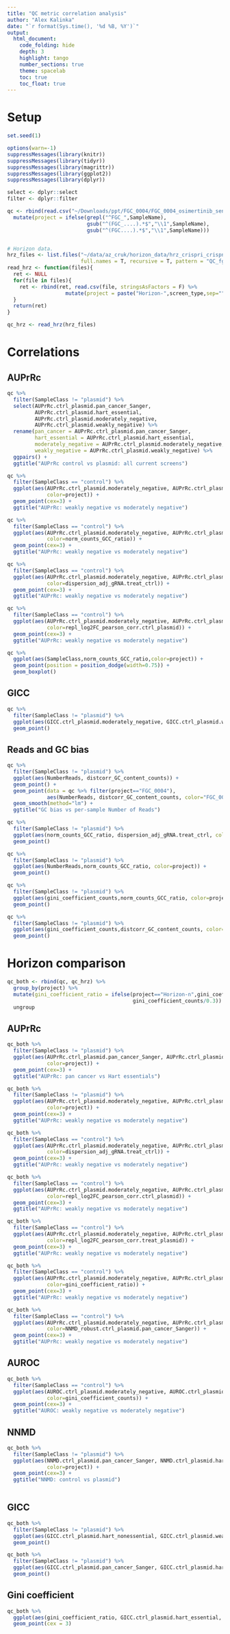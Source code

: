 ```yaml
---
title: "QC metric correlation analysis"
author: "Alex Kalinka"
date: "`r format(Sys.time(), '%d %B, %Y')`"
output:
  html_document:
    code_folding: hide
    depth: 3
    highlight: tango
    number_sections: true
    theme: spacelab
    toc: true
    toc_float: true
---
```


# Setup

```r
set.seed(1)

options(warn=-1)
suppressMessages(library(knitr))
suppressMessages(library(tidyr))
suppressMessages(library(magrittr))
suppressMessages(library(ggplot2))
suppressMessages(library(dplyr))

select <- dplyr::select
filter <- dplyr::filter

qc <- rbind(read.csv("~/Downloads/ppt/FGC_0004/FGC_0004_osimertinib_sensitivityH1975_osimertinib-qc-out.csv",stringsAsFactors = F),read.csv("~/Downloads/ppt/FGC_0004/FGC_0004_osimertinib_sensitivityHCC2279_osimertinib_d10-qc-out.csv",stringsAsFactors = F),read.csv("~/Downloads/ppt/FGC_0004/FGC_0004_osimertinib_sensitivityHCC2279_osimertinib_d7-qc-out.csv",stringsAsFactors = F),read.csv("~/Downloads/ppt/FGC_0004/fgc_0005-RKO--fgcQC-out.csv",stringsAsFactors = F),read.csv("~/Downloads/ppt/FGC_0004/fgc_0005-HT29--fgcQC-out.csv",stringsAsFactors = F),read.csv("~/Downloads/ppt/FGC_0004/fgc_0005-HCT116--fgcQC-out.csv",stringsAsFactors = F),read.csv("~/Downloads/ppt/FGC_0004/fgc_0005-SW480--fgcQC-out.csv",stringsAsFactors = F),read.csv("~/Downloads/ppt/FGC_0004/fgc_0009-day7--fgcQC-out.csv",stringsAsFactors = F),read.csv("~/Downloads/ppt/FGC_0004/fgc_0009-day17--fgcQC-out.csv",stringsAsFactors = F),read.csv("~/Downloads/ppt/FGC_0004/fgc_0008-day7--fgcQC-out.csv",stringsAsFactors = F),read.csv("~/Downloads/ppt/FGC_0004/fgc_0008-day14--fgcQC-out.csv",stringsAsFactors = F)) %>%
  mutate(project = ifelse(grepl("^FGC_",SampleName),
                          gsub("^(FGC_....).*$","\\1",SampleName),
                          gsub("^(FGC....).*$","\\1",SampleName)))


# Horizon data.
hrz_files <- list.files("~/data/az_cruk/horizon_data/hrz_crispri_crispn_comparisons_counts_filtered_06_2020/fgcQC/",
                        full.names = T, recursive = T, pattern = "QC_fgc.csv")
read_hrz <- function(files){
  ret <- NULL
  for(file in files){
    ret <- rbind(ret, read.csv(file, stringsAsFactors = F) %>%
                   mutate(project = paste("Horizon-",screen_type,sep="")))
  }
  return(ret)
}

qc_hrz <- read_hrz(hrz_files)

```

# Correlations

## AUPrRc

```r
qc %>%
  filter(SampleClass != "plasmid") %>%
  select(AUPrRc.ctrl_plasmid.pan_cancer_Sanger,
         AUPrRc.ctrl_plasmid.hart_essential,
         AUPrRc.ctrl_plasmid.moderately_negative,
         AUPrRc.ctrl_plasmid.weakly_negative) %>%
  rename(pan_cancer = AUPrRc.ctrl_plasmid.pan_cancer_Sanger,
         hart_essential = AUPrRc.ctrl_plasmid.hart_essential,
         moderately_negative = AUPrRc.ctrl_plasmid.moderately_negative,
         weakly_negative = AUPrRc.ctrl_plasmid.weakly_negative) %>%
  ggpairs() +
  ggtitle("AUPrRc control vs plasmid: all current screens")

qc %>%
  filter(SampleClass == "control") %>%
  ggplot(aes(AUPrRc.ctrl_plasmid.moderately_negative, AUPrRc.ctrl_plasmid.weakly_negative, 
             color=project)) +
  geom_point(cex=3) +
  ggtitle("AUPrRc: weakly negative vs moderately negative")

qc %>%
  filter(SampleClass == "control") %>%
  ggplot(aes(AUPrRc.ctrl_plasmid.moderately_negative, AUPrRc.ctrl_plasmid.weakly_negative, 
             color=norm_counts_GCC_ratio)) +
  geom_point(cex=3) +
  ggtitle("AUPrRc: weakly negative vs moderately negative")

qc %>%
  filter(SampleClass == "control") %>%
  ggplot(aes(AUPrRc.ctrl_plasmid.moderately_negative, AUPrRc.ctrl_plasmid.weakly_negative, 
             color=dispersion_adj_gRNA.treat_ctrl)) +
  geom_point(cex=3) +
  ggtitle("AUPrRc: weakly negative vs moderately negative")

qc %>%
  filter(SampleClass == "control") %>%
  ggplot(aes(AUPrRc.ctrl_plasmid.moderately_negative, AUPrRc.ctrl_plasmid.weakly_negative, 
             color=repl_log2FC_pearson_corr.ctrl_plasmid)) +
  geom_point(cex=3) +
  ggtitle("AUPrRc: weakly negative vs moderately negative")

qc %>%
  ggplot(aes(SampleClass,norm_counts_GCC_ratio,color=project)) +
  geom_point(position = position_dodge(width=0.75)) +
  geom_boxplot()

```

## GICC

```r
qc %>%
  filter(SampleClass != "plasmid") %>%
  ggplot(aes(GICC.ctrl_plasmid.moderately_negative, GICC.ctrl_plasmid.weakly_negative, color=project)) +
  geom_point()

```

## Reads and GC bias

```r
qc %>%
  filter(SampleClass != "plasmid") %>%
  ggplot(aes(NumberReads, distcorr_GC_content_counts)) +
  geom_point() +
  geom_point(data = qc %>% filter(project=="FGC_0004"), 
             aes(NumberReads, distcorr_GC_content_counts, color="FGC_0004")) +
  geom_smooth(method="lm") +
  ggtitle("GC bias vs per-sample Number of Reads")

qc %>%
  filter(SampleClass != "plasmid") %>%
  ggplot(aes(norm_counts_GCC_ratio, dispersion_adj_gRNA.treat_ctrl, color=project)) +
  geom_point()

qc %>%
  filter(SampleClass != "plasmid") %>%
  ggplot(aes(NumberReads,norm_counts_GCC_ratio, color=project)) +
  geom_point()

qc %>%
  filter(SampleClass != "plasmid") %>%
  ggplot(aes(gini_coefficient_counts,norm_counts_GCC_ratio, color=project)) +
  geom_point()

qc %>%
  filter(SampleClass != "plasmid") %>%
  ggplot(aes(gini_coefficient_counts,distcorr_GC_content_counts, color=project)) +
  geom_point()

```

# Horizon comparison

```r
qc_both <- rbind(qc, qc_hrz) %>%
  group_by(project) %>%
  mutate(gini_coefficient_ratio = ifelse(project=="Horizon-n",gini_coefficient_counts/0.4864147,
                                         gini_coefficient_counts/0.3)) %>%
  ungroup
```

## AUPrRc

```r
qc_both %>%
  filter(SampleClass != "plasmid") %>%
  ggplot(aes(AUPrRc.ctrl_plasmid.pan_cancer_Sanger, AUPrRc.ctrl_plasmid.hart_essential, 
             color=project)) +
  geom_point(cex=3) +
  ggtitle("AUPrRc: pan cancer vs Hart essentials")

qc_both %>%
  filter(SampleClass != "plasmid") %>%
  ggplot(aes(AUPrRc.ctrl_plasmid.moderately_negative, AUPrRc.ctrl_plasmid.weakly_negative, 
             color=project)) +
  geom_point(cex=3) +
  ggtitle("AUPrRc: weakly negative vs moderately negative")

qc_both %>%
  filter(SampleClass == "control") %>%
  ggplot(aes(AUPrRc.ctrl_plasmid.moderately_negative, AUPrRc.ctrl_plasmid.weakly_negative, 
             color=dispersion_adj_gRNA.treat_ctrl)) +
  geom_point(cex=3) +
  ggtitle("AUPrRc: weakly negative vs moderately negative")

qc_both %>%
  filter(SampleClass == "control") %>%
  ggplot(aes(AUPrRc.ctrl_plasmid.moderately_negative, AUPrRc.ctrl_plasmid.weakly_negative, 
             color=repl_log2FC_pearson_corr.ctrl_plasmid)) +
  geom_point(cex=3) +
  ggtitle("AUPrRc: weakly negative vs moderately negative")

qc_both %>%
  filter(SampleClass == "control") %>%
  ggplot(aes(AUPrRc.ctrl_plasmid.moderately_negative, AUPrRc.ctrl_plasmid.weakly_negative, 
             color=repl_log2FC_pearson_corr.treat_plasmid)) +
  geom_point(cex=3) +
  ggtitle("AUPrRc: weakly negative vs moderately negative")

qc_both %>%
  filter(SampleClass == "control") %>%
  ggplot(aes(AUPrRc.ctrl_plasmid.moderately_negative, AUPrRc.ctrl_plasmid.weakly_negative, 
             color=gini_coefficient_ratio)) +
  geom_point(cex=3) +
  ggtitle("AUPrRc: weakly negative vs moderately negative")

qc_both %>%
  filter(SampleClass == "control") %>%
  ggplot(aes(AUPrRc.ctrl_plasmid.moderately_negative, AUPrRc.ctrl_plasmid.weakly_negative, 
             color=NNMD_robust.ctrl_plasmid.pan_cancer_Sanger)) +
  geom_point(cex=3) +
  ggtitle("AUPrRc: weakly negative vs moderately negative")

```

## AUROC

```r
qc_both %>%
  filter(SampleClass == "control") %>%
  ggplot(aes(AUROC.ctrl_plasmid.moderately_negative, AUROC.ctrl_plasmid.weakly_negative, 
             color=gini_coefficient_counts)) +
  geom_point(cex=3) +
  ggtitle("AUROC: weakly negative vs moderately negative")

```

## NNMD

```r
qc_both %>%
  filter(SampleClass != "plasmid") %>%
  ggplot(aes(NNMD.ctrl_plasmid.pan_cancer_Sanger, NNMD.ctrl_plasmid.hart_essential, 
             color=project)) +
  geom_point(cex=3) +
  ggtitle("NNMD: control vs plasmid")
  

```

## GICC

```r
qc_both %>%
  filter(SampleClass != "plasmid") %>%
  ggplot(aes(GICC.ctrl_plasmid.hart_nonessential, GICC.ctrl_plasmid.weakly_negative, color=project)) +
  geom_point()

qc_both %>%
  filter(SampleClass != "plasmid") %>%
  ggplot(aes(GICC.ctrl_plasmid.pan_cancer_Sanger, GICC.ctrl_plasmid.hart_essential, color=project)) +
  geom_point()

```

## Gini coefficient

```r
qc_both %>%
  ggplot(aes(gini_coefficient_ratio, GICC.ctrl_plasmid.hart_essential, color=SampleClass)) +
  geom_point(cex = 3)

```



